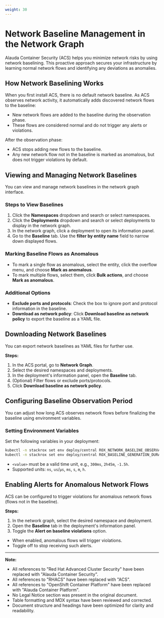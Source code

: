 ```yaml
---
weight: 30
---
```


# Network Baseline Management in the Network Graph

Alauda Container Security (ACS) helps you minimize network risks by using network baselining. This proactive approach secures your infrastructure by learning normal network flows and identifying any deviations as anomalies.

## How Network Baselining Works

When you first install ACS, there is no default network baseline. As ACS observes network activity, it automatically adds discovered network flows to the baseline:

- New network flows are added to the baseline during the observation phase.
- These flows are considered normal and do not trigger any alerts or violations.

After the observation phase:

- ACS stops adding new flows to the baseline.
- Any new network flow not in the baseline is marked as anomalous, but does not trigger violations by default.

## Viewing and Managing Network Baselines

You can view and manage network baselines in the network graph interface.

### Steps to View Baselines

1. Click the **Namespaces** dropdown and search or select namespaces.
2. Click the **Deployments** dropdown and search or select deployments to display in the network graph.
3. In the network graph, click a deployment to open its information panel.
4. Go to the **Baseline** tab. Use the **filter by entity name** field to narrow down displayed flows.

### Marking Baseline Flows as Anomalous

- To mark a single flow as anomalous, select the entity, click the overflow menu, and choose **Mark as anomalous**.
- To mark multiple flows, select them, click **Bulk actions**, and choose **Mark as anomalous**.

### Additional Options

- **Exclude ports and protocols**: Check the box to ignore port and protocol information in the baseline.
- **Download as network policy**: Click **Download baseline as network policy** to export the baseline as a YAML file.

## Downloading Network Baselines

You can export network baselines as YAML files for further use.

**Steps:**

1. In the ACS portal, go to **Network Graph**.
2. Select the desired namespaces and deployments.
3. In the deployment's information panel, open the **Baseline** tab.
4. (Optional) Filter flows or exclude ports/protocols.
5. Click **Download baseline as network policy**.

## Configuring Baseline Observation Period

You can adjust how long ACS observes network flows before finalizing the baseline using environment variables.

### Setting Environment Variables

Set the following variables in your deployment:

```bash
kubectl -n stackrox set env deploy/central ROX_NETWORK_BASELINE_OBSERVATION_PERIOD=<value>
kubectl -n stackrox set env deploy/central ROX_BASELINE_GENERATION_DURATION=<value>
```

- `<value>` must be a valid time unit, e.g., `300ms`, `2h45m`, `-1.5h`.
- Supported units: `ns`, `us`/`µs`, `ms`, `s`, `m`, `h`.

## Enabling Alerts for Anomalous Network Flows

ACS can be configured to trigger violations for anomalous network flows (flows not in the baseline).

**Steps:**

1. In the network graph, select the desired namespace and deployment.
2. Open the **Baseline** tab in the deployment's information panel.
3. Toggle the **Alert on baseline violations** option.

- When enabled, anomalous flows will trigger violations.
- Toggle off to stop receiving such alerts.

---

**Note:**  
- All references to "Red Hat Advanced Cluster Security" have been replaced with "Alauda Container Security".
- All references to "RHACS" have been replaced with "ACS".
- All references to "OpenShift Container Platform" have been replaced with "Alauda Container Platform".
- No Legal Notice section was present in the original document.
- Table formatting and MDX syntax have been reviewed and corrected.
- Document structure and headings have been optimized for clarity and readability.